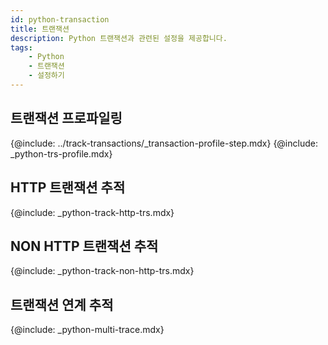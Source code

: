```yaml
---
id: python-transaction
title: 트랜잭션
description: Python 트랜잭션과 관련된 설정을 제공합니다.
tags:
    - Python
    - 트랜잭션
    - 설정하기
---
```


## 트랜잭션 프로파일링

{@include: ../track-transactions/_transaction-profile-step.mdx}
{@include: _python-trs-profile.mdx}
 
## HTTP 트랜잭션 추적

{@include: _python-track-http-trs.mdx}

## NON HTTP 트랜잭션 추적

{@include: _python-track-non-http-trs.mdx}

## 트랜잭션 연계 추적

{@include: _python-multi-trace.mdx}
        